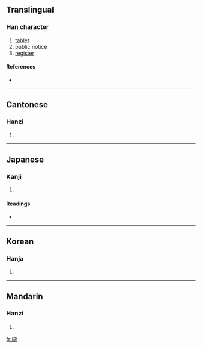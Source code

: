 ==Translingual==

===Han character===
{{Han char|rn=91|rad=片|as=10|sn=14|four=2002<sub>7</sub>|canj=中中卜月尸 (LLYBS), 中弓卜月尸 (LNYBS)}}

# [[tablet]]
# public notice
# [[register]]

====References====
* {{Han ref|kx=0694.060|dkj=19876|dj=1107.150|hdz=32019.120|uh=7253|ud=29267|bh=E2C6|bd=58054}}

----

==Cantonese==

===Hanzi===
{{yue-hanzi|jyut=|y=bong2}}

# {{defn|Cantonese}}

----

==Japanese==

===Kanji===
{{ja-kanji|grade=|rs=片10}}

# {{defn|Japanese}}

====Readings====
* {{ja-readings|on=[[ぼう]] (bō), [[ほう]] (hō)|kun=[[ふだ]] (fuda)}}

----

==Korean==

===Hanja===
{{ko-hanja|hangeul=방|eumhun=|rv=bang|mr=pang|y=pang}}

# {{defn|Korean}}

----

==Mandarin==

===Hanzi===
{{cmn-hanzi|pin=[[bǎng]] ([[bang3]])|wg=pang<sup>3</sup>}}

# {{defn|Mandarin}}

[[fr:牓]]